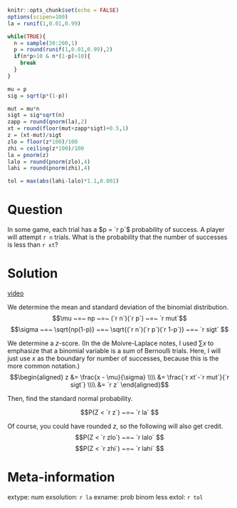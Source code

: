 ```r
knitr::opts_chunk$set(echo = FALSE)
options(scipen=100)
la = runif(1,0.01,0.99)

while(TRUE){
  n = sample(30:200,1)
  p = round(runif(1,0.01,0.99),2)
  if(n*p>10 & n*(1-p)>10){
    break
  }
}

mu = p
sig = sqrt(p*(1-p))

mut = mu*n
sigt = sig*sqrt(n)
zapp = round(qnorm(la),2)
xt = round(floor(mut+zapp*sigt)+0.5,1)
z = (xt-mut)/sigt
zlo = floor(z*100)/100
zhi = ceiling(z*100)/100
la = pnorm(z)
lalo = round(pnorm(zlo),4)
lahi = round(pnorm(zhi),4)

tol = max(abs(lahi-lalo)*1.1,0.001)
```

Question
========

In some game, each trial has a $p = `r p`$ probability of success. A player will attempt `r n` trials. What is the probability that the number of successes is less than `r xt`?


Solution
========

[video](https://vimeo.com/531943745){target="_blank"}

We determine the mean and standard deviation of the binomial distribution.
$$\mu ~=~ np ~=~ (`r n`)(`r p`) ~=~ `r mut`$$
$$\sigma ~=~ \sqrt{np(1-p)} ~=~ \sqrt{(`r n`)(`r p`)(`r 1-p`)} ~=~ `r sigt` $$

We determine a $z$-score. (In the de Moivre-Laplace notes, I used $\sum x$ to emphasize that a binomial variable is a sum of Bernoulli trials. Here, I will just use $x$ as the boundary for number of successes, because this is the more common notation.)
$$\begin{aligned}
z &= \frac{x - \mu}{\sigma} \\\\
&= \frac{`r xt`-`r mut`}{`r sigt`} \\\\
&= `r z`
\end{aligned}$$

Then, find the standard normal probability.

$$P(Z < `r z`) ~=~ `r la` $$

Of course, you could have rounded $z$, so the following will also get credit.
$$P(Z < `r zlo`) ~=~ `r lalo` $$
$$P(Z < `r zhi`) ~=~ `r lahi` $$




Meta-information
================
extype: num
exsolution: `r la`
exname: prob binom less
extol: `r tol`
